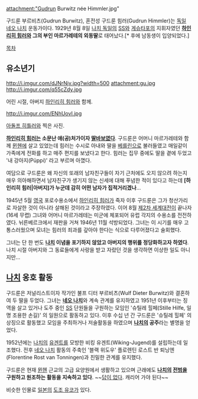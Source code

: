 attachment:"Gudrun Burwitz née Himmler.jpg"

구드룬 부르비츠(Gudrun Burwitz), 혼전성 구드룬 힘러(Gudrun Himmler)는 [[독일]] [[네오 나치]] 운동가이다. 1929년 8월 8일 [[나치 독일]]의 [[SS]]와 [[게슈타포]]의 지휘자였던 '''[[하인리히 힘러]]와 그의 부인 마르가레테의 외동딸'''로 태어났다.[* 후에 남동생이 입양되었다.]

[[목차]]

== 유소년기 ==
http://i.imgur.com/dJNrNjv.jpg?width=500
attachment:gu.jpg
http://i.imgur.com/q55cZdy.jpg

어린 시절, 아버지 [[하인리히 힘러]]와 함께.

http://i.imgur.com/ENhUovI.jpg

[[아돌프 히틀러]]와 찍은 사진.

'''[[하인리히 힘러]]는 소문난 애(공)처가이자 [[딸바보]]였다'''. 구드룬은 어머니 마르가레테와 함께 [[뮌헨]]에 살고 있었는데 힘러는 수시로 아내와 딸을 [[베를린]]으로 불러들였고 매일같이 가족에게 전화를 하고 매주 편지를 보냈다고 한다. 힘러는 집무 중에도 딸을 곁에 두었고 '내 강아지(Püppi)' 라고 부르며 아꼈다.

여담으로 구드룬은 왜 자신의 또래의 남자친구들이 자기 근처에도 오지 않으려 하는지 매우 의아해하면서 남자친구가 생기지 않는 신세에 대해 푸념한 적이 있다고 하는데 '''[하인리히 힘러|아버지]가 누군데 감히 어떤 남자가 집적거리겠나'''...

1945년 5월 [[영국]] 포로수용소에서 [[하인리히 힘러]]가 죽자 이후 구드룬은 그가 청산가리로 자살한 것이 아니라 살해된 것이라고 주장하였다. 이어 8월 [[제2차 세계대전]]이 끝나자(16세 무렵) 그녀와 어머니 마르가레테는 미군에 체포되어 유럽 각지의 수용소를 전전하였다. 뉘른베르크에서 재판을 거쳐 1946년 11월 석방되었다. 그녀는 이 시기를 매우 고통스러웠으며 모녀는 힘러의 죄과를 갚아야 한다는 식으로 다루어졌다고 술회했다.

그녀는 단 한 번도 '''[[나치]] 이념을 포기하지 않았고 아버지의 행위를 정당화하고자 하였다'''. 나치 시절 아버지와 그 동료들에게 사랑을 받고 자랐던 것을 생각하면 이상한 일도 아니지만...

== [[나치]] 옹호 활동 ==
구드룬은 저널리스트이자 작가인 불프 디터 부르비츠(Wulf Dieter Burwitz)와 결혼하여 두 딸을 두었다. 그녀는 '''[[네오 나치]]'''와 계속 관계를 유지하였고 1951년 이후부터는 징역을 살고 있거나 도주 중인 [[SS]] 단원들을 구원하는 모임인 '슈틸레 힐페(Stille Hilfe, 일명 조용한 손길)' 의 일원으로 활동하고 있다. 이후 수십 년 간 구드룬은 '슈틸레 힐페' 의 상징으로 활동했고 모임을 주최하거나 저술활동을 하였으며 '''[[나치]]의 공주'''라는 별명을 얻었다.

1952년에는 [[나치]]의 [[유겐트]]를 모방한 비킹 유겐트(Wiking-Jugend)를 설립하는데 일조했다. 전후 [[네오 나치]] 활동의 주축인 '블랙 위도우' 플로렌틴 로스트 반 퇴닝엔(Florentine Rost van Tonningen)과 친밀한 관계를 유지했다.

구드룬은 현재 [[뮌헨]] 근교의 고급 요양원에서 생활하고 있으며 근래에도 '''[[나치]]의 [[전범]]을 구원하고 원조하는 활동을 지속하고 있다'''. ~~[[답이 없다]]. 캐리어 가야 된다~~

비슷한 인물로 [[일본]]의 [[도조 유코]]가 있다.
